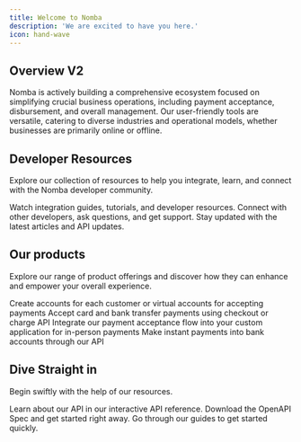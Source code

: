 ```yaml
---
title: Welcome to Nomba
description: 'We are excited to have you here.'
icon: hand-wave
---
```


## Overview V2

Nomba is actively building a comprehensive ecosystem focused on simplifying crucial business operations, including payment acceptance, disbursement, and overall management. Our user-friendly tools are versatile, catering to diverse industries and operational models, whether businesses are primarily online or offline.

## Developer Resources

Explore our collection of resources to help you integrate, learn, and connect with the Nomba developer community.

<CardGroup cols={3}>
  <Card
    title="YouTube"
    icon="video"
    href="https://www.youtube.com/@nomba_developers"
  >
    Watch integration guides, tutorials, and developer resources.
  </Card>
  <Card
    title="Community"
    icon="comments"
    href="https://join.slack.com/t/nombadevelope-6l32082/shared_invite/zt-350byydhe-m5aQJtyHpRG9Y7Kmg43a5w"
  >
    Connect with other developers, ask questions, and get support.
  </Card>
  <Card
    title="Blog"
    icon="book-open"
    href="https://nomba-developers.hashnode.dev/"
  >
    Stay updated with the latest articles and API updates.
  </Card>
</CardGroup>

## Our products

Explore our range of product offerings and discover how they can enhance and empower your overall experience.

<CardGroup cols={2}>
  <Card
    title="Accounts"
    icon="building-columns"
    href="/products/accounts/introduction"
  >
    Create accounts for each customer or virtual accounts for accepting payments
  </Card>
  <Card
    title="Accept Payments"
    icon="money-bill"
    href="/products/checkout/introduction"
  >
    Accept card and bank transfer payments using checkout or charge API
  </Card>
  <Card
    title="Terminals"
    icon="mobile-retro"
    href="/products/terminals/custom-apps/introduction"
  >
    Integrate our payment acceptance flow into your custom application for in-person payments
  </Card>
  <Card
    title="Transfers"
    icon="shuffle"
    href="/products/transfers/introduction"
  >
    Make instant payments into bank accounts through our API 
  </Card>
</CardGroup>

## Dive Straight in

Begin swiftly with the help of our resources.

<CardGroup cols={3}>
  <Card
    title="API Playground"
    icon="circle-play"
    href="/nomba-api-reference/introduction"
  >
    Learn about our API in our interactive API reference.
  </Card>
  <Card
    title="OpenAPI Spec"
    icon="code"
    href="https://github.com/kudi-inc/vendor-openapi-spec/blob/main/openapi3_0_v_1_0_0.json"
  >
    Download the OpenAPI Spec and get started right away.
  </Card>
  <Card
    title="Get inspired"
    icon="lightbulb-on"
    href="/support/guides/introduction"
  >
    Go through our guides to get started quickly.
  </Card>
</CardGroup>
